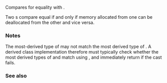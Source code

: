 {{cpp/memory/memory_resource/title|do_is_equal}}
{{cpp/memory/memory_resource/navbar}}
{{ddcl|since=c++17|1=
virtual bool do_is_equal( const std::pmr::memory_resource&amp; other ) const noexcept = 0;
}}

Compares {{c|*this}} for equality with {{c|other}}.

Two {{tt|memory_resource}}s compare equal if and only if memory allocated from one {{tt|memory_resource}} can be deallocated from the other and vice versa.

=== Notes ===
The most-derived type of {{c|other}} may not match the most derived type of {{c|*this}}. A derived class implementation therefore must typically check whether the most derived types of {{c|*this}} and {{c|other}} match using {{ltt|cpp/language/dynamic_cast|dynamic_cast}}, and immediately return {{c|false}} if the cast fails.

=== See also ===
{{dsc begin}}
{{dsc inc|cpp/memory/memory_resource/dsc is_equal}}
{{dsc end}}

{{langlinks|es|ja|ru|zh}}
